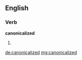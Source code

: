 ==English==

===Verb===
'''canonicalized'''

# {{past of|[[canonicalize]]}}

[[de:canonicalized]]
[[mg:canonicalized]]